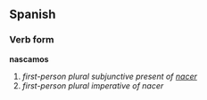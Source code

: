 ==Spanish==
===Verb form===
'''nascamos'''

# ''first-person plural subjunctive present of [[nacer]]''
# ''first-person plural imperative of nacer''